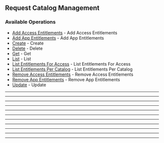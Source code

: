 
## Request Catalog Management

### Available Operations

* [Add Access Entitlements](/go/request_catalog_management/add_access_entitlements) - Add Access Entitlements
* [Add App Entitlements](/go/request_catalog_management/add_app_entitlements) - Add App Entitlements
* [Create](/go/request_catalog_management/create) - Create
* [Delete](/go/request_catalog_management/delete) - Delete
* [Get](/go/request_catalog_management/get) - Get
* [List](/go/request_catalog_management/list) - List
* [List Entitlements For Access](/go/request_catalog_management/list_entitlements_for_access) - List Entitlements For Access
* [List Entitlements Per Catalog](/go/request_catalog_management/list_entitlements_per_catalog) - List Entitlements Per Catalog
* [Remove Access Entitlements](/go/request_catalog_management/remove_access_entitlements) - Remove Access Entitlements
* [Remove App Entitlements](/go/request_catalog_management/remove_app_entitlements) - Remove App Entitlements
* [Update](/go/request_catalog_management/update) - Update

---
<AddAccessEntitlements />

---
<AddAppEntitlements />

---
<Create />

---
<Delete />

---
<Get />

---
<List />

---
<ListEntitlementsForAccess />

---
<ListEntitlementsPerCatalog />

---
<RemoveAccessEntitlements />

---
<RemoveAppEntitlements />

---
<Update />
